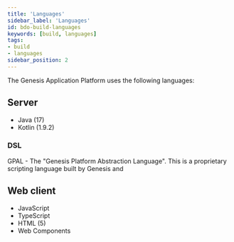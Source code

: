 ```yaml
---
title: 'Languages'
sidebar_label: 'Languages'
id: bdo-build-languages
keywords: [build, languages]
tags:
- build
- languages
sidebar_position: 2
---
```


The Genesis Application Platform uses the following languages:

## Server

- Java (17)
- Kotlin (1.9.2)

### DSL

GPAL - The "Genesis Platform Abstraction Language". This is a proprietary scripting language built by Genesis and 

## Web client

- JavaScript
- TypeScript
- HTML (5)
- Web Components
